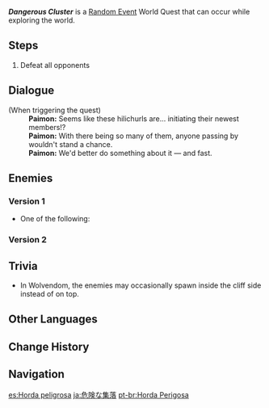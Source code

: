 {{Quest Infobox
|id             = 3
|image          = Random Event Dangerous Cluster.png
|caption        = Pyro Abyss Mage version
|type           = World
|group          = Random Event
|region         = Mondstadt
|startLocation  = [[Cape Oath]], [[Mondstadt]]
|startLocation2 = [[Starfell Lake]], Mondstadt
|startLocation3 = [[Wolvendom]], Mondstadt
|startLocation4 = [[Stormbearer Mountains]], Mondstadt
|otherRewards   = *AR-Dependent Rewards
|characters     = Paimon; Traveler
}}
'''''Dangerous Cluster''''' is a [[Random Event]] World Quest that can occur while exploring the world.

==Steps==
# Defeat all opponents

==Dialogue==
{{Dialogue Start}}
;(When triggering the quest)
:'''Paimon:''' Seems like these hilichurls are... initiating their newest members!?
:'''Paimon:''' With there being so many of them, anyone passing by wouldn't stand a chance.
:'''Paimon:''' We'd better do something about it &mdash; and fast.
{{Dialogue End}}

==Enemies==
===Version 1=== 
{{Enemy List|Hilichurl Fighter*2;Hilichurl Grenadier}}
* One of the following: {{Enemy List|Hydro Abyss Mage;Pyro Abyss Mage;Dendro Samachurl;Cryo Abyss Mage}}

===Version 2=== 
{{Enemy List|Hydro Samachurl;Hilichurl Fighter*3}}

==Trivia==
* In Wolvendom, the enemies may occasionally spawn inside the cliff side instead of on top.

==Other Languages==
{{Other Languages
|en      = Dangerous Cluster
|zhs     = 危险集群
|zhs_rm  = Wēixiǎn Jíqún
|zht     = 危險集群
|zht_rm  = Wéixiǎn Jíqún
|zh_tl   = Dangerous Cluster
|ja      = 危険な集落
|ja_rm   = Kiken-na Shuuraku
|ja_tl   = Dangerous Community
|ko      = 위험한 무리
|ko_tl   = Dangerous Herd
|es      = Horda peligrosa
|es_tl   = Dangerous Horde
|fr      = Horde dangereuse
|fr_tl   = Dangerous Horde
|ru      = Обнаружена опасность
|ru_tl   = Discovered Danger
|th      = กลุ่มอันตราย
|th_rm   = 
|th_tl   = Dangerous Group
|vi      = Phát Hiện Nguy Hiểm
|vi_tl   = 
|de      = Gefährliche Horde
|de_tl   = Dangerous Horde
|id      = Kelompok Berbahaya
|id_tl   = Dangerous Group
|pt      = Horda Perigosa
|pt_tl   = Dangerous Horde
|tr      = Tehlikeli Grup
|tr_tl   = 
|it      = Assembramento pericoloso
|it_tl   = 
}}

==Change History==
{{Change History|1.0}}

==Navigation==
{{Quests by Type Navbox|type=Random Events}}

[[es:Horda peligrosa]]
[[ja:危険な集落]]
[[pt-br:Horda Perigosa]]